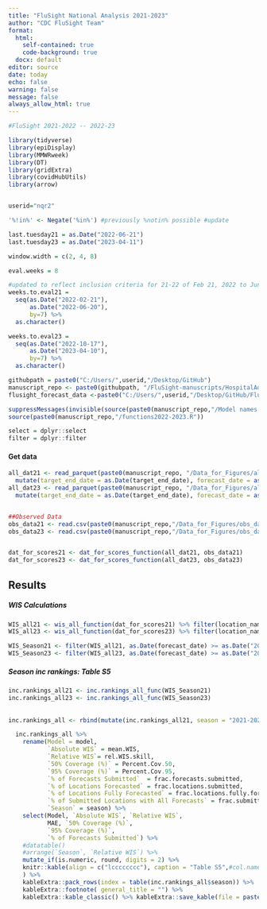 ```yaml
---
title: "FluSight National Analysis 2021-2023"
author: "CDC FluSight Team"
format: 
  html:
    self-contained: true
    code-background: true
  docx: default
editor: source
date: today 
echo: false
warning: false
message: false
always_allow_html: true
---
```


```r

#FluSight 2021-2022 -- 2022-23 

library(tidyverse)
library(epiDisplay)
library(MMWRweek)
library(DT)
library(gridExtra)
library(covidHubUtils)
library(arrow)


userid="nqr2"

'%!in%' <- Negate('%in%') #previously %notin% possible #update

last.tuesday21 = as.Date("2022-06-21")
last.tuesday23 = as.Date("2023-04-11")

window.width = c(2, 4, 8)

eval.weeks = 8

#updated to reflect inclusion criteria for 21-22 of Feb 21, 2022 to June 20, 2022 and Oct 17, 2022 to May 15, 2023 for 22-23
weeks.to.eval21 = 
  seq(as.Date("2022-02-21"),
      as.Date("2022-06-20"),
      by=7) %>% 
  as.character()

weeks.to.eval23 = 
  seq(as.Date("2022-10-17"),
      as.Date("2023-04-10"),
      by=7) %>% 
  as.character()

githubpath = paste0("C:/Users/",userid,"/Desktop/GitHub")
manuscript_repo <- paste0(githubpath, "/FluSight-manuscripts/HospitalAdmissionsForecasts_2021-22_2022-23")
flusight_forecast_data <-paste0("C:/Users/",userid,"/Desktop/GitHub/Flusight-forecast-data")

suppressMessages(invisible(source(paste0(manuscript_repo,"/Model names and colors.R"))))
source(paste0(manuscript_repo,"/functions2022-2023.R"))

select = dplyr::select
filter = dplyr::filter

```

#### Get data

```r

all_dat21 <- read_parquet(paste0(manuscript_repo, "/Data_for_Figures/all_dat21.parquet")) %>% 
  mutate(target_end_date = as.Date(target_end_date), forecast_date = as.Date(forecast_date))
all_dat23 <- read_parquet(paste0(manuscript_repo, "/Data_for_Figures/all_dat23.parquet"))  %>% 
  mutate(target_end_date = as.Date(target_end_date), forecast_date = as.Date(forecast_date))


##Observed Data
obs_data21 <- read.csv(paste0(manuscript_repo,"/Data_for_Figures/obs_data21.csv")) %>% mutate(target_end_date = as.Date(target_end_date))
obs_data23 <- read.csv(paste0(manuscript_repo,"/Data_for_Figures/obs_data23.csv")) %>% mutate(target_end_date = as.Date(target_end_date)) 


dat_for_scores21 <- dat_for_scores_function(all_dat21, obs_data21)
dat_for_scores23 <- dat_for_scores_function(all_dat23, obs_data23)

```

## Results

##### WIS Calculations

```R

WIS_all21 <- wis_all_function(dat_for_scores21) %>% filter(location_name == "National")
WIS_all23 <- wis_all_function(dat_for_scores23) %>% filter(location_name == "National")

WIS_Season21 <- filter(WIS_all21, as.Date(forecast_date) >= as.Date("2022-02-19"), as.Date(forecast_date) <= as.Date(last.tuesday21+4)) %>% {unique(.)}
WIS_Season23 <- filter(WIS_all23, as.Date(forecast_date) >= as.Date("2022-10-17"), as.Date(forecast_date) <= as.Date(last.tuesday23+4)) %>% {unique(.)}

```

##### Season inc rankings: Table S5

```r

  
inc.rankings_all21 <- inc.rankings_all_func(WIS_Season21)
inc.rankings_all23 <- inc.rankings_all_func(WIS_Season23)
  
    
inc.rankings_all <- rbind(mutate(inc.rankings_all21, season = "2021-2022"), mutate(inc.rankings_all23, season = "2022-2023")) %>% arrange(season, rel.WIS.skill)

  inc.rankings_all %>% 
    rename(Model = model,
           `Absolute WIS` = mean.WIS,
           `Relative WIS`= rel.WIS.skill,
           `50% Coverage (%)` = Percent.Cov.50,
           `95% Coverage (%)` = Percent.Cov.95,
           `% of Forecasts Submitted`  = frac.forecasts.submitted,
           `% of Locations Forecasted` = frac.locations.submitted,
           `% of Locations Fully Forecasted` = frac.locations.fully.forecasted,
           `% of Submitted Locations with All Forecasts` = frac.submitted.locations.fully.forecasted,
           `Season` = season) %>% 
    select(Model, `Absolute WIS`, `Relative WIS`,
           MAE, `50% Coverage (%)`, 
           `95% Coverage (%)`, 
           `% of Forecasts Submitted`) %>%
    #datatable()
    #arrange(`Season`, `Relative WIS`) %>% 
    mutate_if(is.numeric, round, digits = 2) %>%  
    knitr::kable(align = c("lcccccccc"), caption = "Table S5",#col.names = c()
    ) %>% 
    kableExtra::pack_rows(index = table(inc.rankings_all$season)) %>% 
    kableExtra::footnote( general_title = "") %>% 
    kableExtra::kable_classic() %>% kableExtra::save_kable(file = paste0(manuscript_repo,"/Supplemental_analyses/Supplemental Output/Table_S5.pdf"))

```
